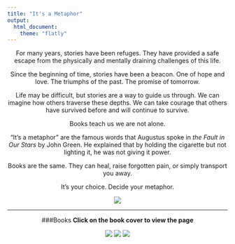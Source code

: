 ```yaml
---
title: "It's a Metaphor"
output: 
  html_document:
    theme: "flatly"
---
```

<center>
  For many years, stories have been refuges. They have provided a safe escape from the physically and mentally draining challenges of this life.
  
  Since the beginning of time, stories have been a beacon. One of hope and love. The triumphs of the past. The promise of tomorrow.
	
  Life may be difficult, but stories are a way to guide us through. We can imagine how others traverse these depths. We can take courage that others have survived before and will continue to survive. 
	
  Books teach us we are not alone.
	
  “It’s a metaphor” are the famous words that Augustus spoke in *the Fault in Our Stars* by John Green. He explained that by holding the cigarette but not lighting it, he was not giving it power.  
  
  Books are the same. They can heal, raise forgotten pain, or simply transport you away. 
	
  It’s your choice. Decide your metaphor. 
	
![](Books.jpeg)



***********
      
###Books
**Click on the book cover to view the page**



[![](Charlotte'sWebSpace.jpeg)](http://stat370.com/~exploretheworld/Books/_site/CharlottesWeb.html)[![\n\n\n](cinderSpace.jpeg)](http://stat370.com/~exploretheworld/Books/_site/cinder.html)[![\n\n\n](cityofbonesSpace.jpeg)](http://stat370.com/~exploretheworld/Books/_site/MortalInstruments.html)
[![](eleanorparkSpace.jpeg)](http://stat370.com/~exploretheworld/Books/_site/EleanorPark.html)[![\n\n\n](HarryPotterSpace.jpeg)](http://stat370.com/~exploretheworld/Books/_site/HarryPotter.html)[![\n\n\n](wallflowerSpace.jpeg)](http://stat370.com/~exploretheworld/Books/_site/WordClouds.html) 
[![](tearlingSpace.jpeg)](http://stat370.com/~exploretheworld/Books/_site/Tearling.html)[![\n\n\n](WrinkleTimeSpace.jpeg)](http://stat370.com/~exploretheworld/Books/_site/WrinkleTime.html)[![\n\n\n](DogSpace.jpeg)](http://stat370.com/~exploretheworld/Books/_site/Dog.html)

</center>